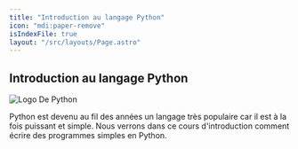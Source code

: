 ```yaml
---
title: "Introduction au langage Python"
icon: "mdi:paper-remove"
isIndexFile: true
layout: "/src/layouts/Page.astro"
---
```


## Introduction au langage Python

![Logo De Python](/public/Python-logo-notext.svg)

Python est devenu au fil des années un langage très populaire car il est à la fois puissant et simple. Nous verrons dans ce cours d'introduction comment écrire des programmes simples en Python.
